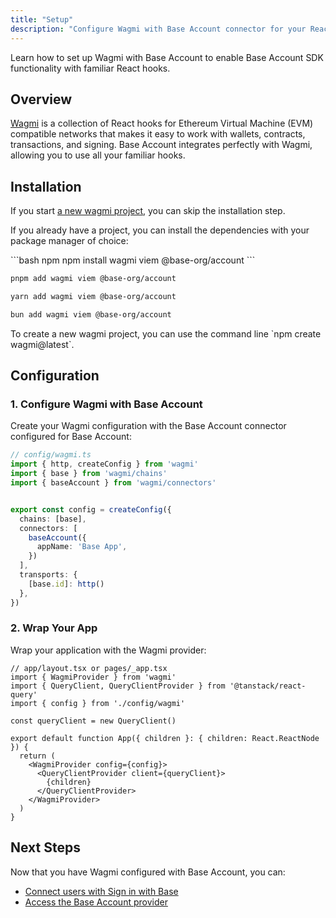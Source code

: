 ```yaml
---
title: "Setup"
description: "Configure Wagmi with Base Account connector for your React application"
---
```


Learn how to set up Wagmi with Base Account to enable Base Account SDK functionality with familiar React hooks.

## Overview

[Wagmi](https://wagmi.sh/) is a collection of React hooks for Ethereum Virtual Machine (EVM) compatible networks that makes it easy to work with wallets, contracts, transactions, and signing. Base Account integrates perfectly with Wagmi, allowing you to use all your familiar hooks.

## Installation

If you start [a new wagmi project](https://wagmi.sh/react/getting-started), you can skip the installation step.

If you already have a project, you can install the dependencies with your package manager of choice:

<CodeGroup>
```bash npm
npm install wagmi viem @base-org/account
```

```bash pnpm
pnpm add wagmi viem @base-org/account
```

```bash yarn
yarn add wagmi viem @base-org/account
```

```bash bun
bun add wagmi viem @base-org/account
```
</CodeGroup>

<Tip>
To create a new wagmi project, you can use the command line `npm create wagmi@latest`.
</Tip>

## Configuration

### 1. Configure Wagmi with Base Account

Create your Wagmi configuration with the Base Account connector configured for Base Account:

```typescript
// config/wagmi.ts
import { http, createConfig } from 'wagmi'
import { base } from 'wagmi/chains'
import { baseAccount } from 'wagmi/connectors'


export const config = createConfig({
  chains: [base],
  connectors: [
    baseAccount({
      appName: 'Base App',
    })
  ],
  transports: {
    [base.id]: http()
  },
})
```

### 2. Wrap Your App

Wrap your application with the Wagmi provider:

```tsx
// app/layout.tsx or pages/_app.tsx
import { WagmiProvider } from 'wagmi'
import { QueryClient, QueryClientProvider } from '@tanstack/react-query'
import { config } from './config/wagmi'

const queryClient = new QueryClient()

export default function App({ children }: { children: React.ReactNode }) {
  return (
    <WagmiProvider config={config}>
      <QueryClientProvider client={queryClient}>
        {children}
      </QueryClientProvider>
    </WagmiProvider>
  )
}
```

## Next Steps

Now that you have Wagmi configured with Base Account, you can:

- [Connect users with Sign in with Base](/base-account/framework-integrations/wagmi/sign-in-with-base)
- [Access the Base Account provider](/base-account/framework-integrations/wagmi/other-use-cases)